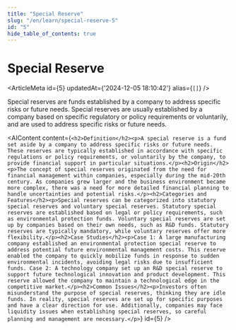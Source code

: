 ```yaml
---
title: "Special Reserve"
slug: "/en/learn/special-reserve-5"
id: "5"
hide_table_of_contents: true
---
```



# Special Reserve

<ArticleMeta id={5} updatedAt={'2024-12-05 18:10:42'} alias={`[]`} />
<div className='border-solid border-b border-t-0 my-4 border-[var(--ifm-color-gray-300)]' />

Special reserves are funds established by a company to address specific risks or future needs. Special reserves are usually established by a company based on specific regulatory or policy requirements or voluntarily, and are used to address specific risks or future needs.

<AIContent content={`<h2>Definition</h2><p>A special reserve is a fund set aside by a company to address specific risks or future needs. These reserves are typically established in accordance with specific regulations or policy requirements, or voluntarily by the company, to provide financial support in particular situations.</p><h2>Origin</h2><p>The concept of special reserves originated from the need for financial management within companies, especially during the mid-20th century. As companies grew larger and the business environment became more complex, there was a need for more detailed financial planning to handle uncertainties and potential risks.</p><h2>Categories and Features</h2><p>Special reserves can be categorized into statutory special reserves and voluntary special reserves. Statutory special reserves are established based on legal or policy requirements, such as environmental protection funds. Voluntary special reserves are set up by companies based on their own needs, such as R&D funds. Statutory reserves are typically mandatory, while voluntary reserves offer more flexibility.</p><h2>Case Studies</h2><p>Case 1: A large manufacturing company established an environmental protection special reserve to address potential future environmental management costs. This reserve enabled the company to quickly mobilize funds in response to sudden environmental incidents, avoiding legal risks due to insufficient funds. Case 2: A technology company set up an R&D special reserve to support future technological innovation and product development. This reserve allowed the company to maintain a technological edge in the competitive market.</p><h2>Common Issues</h2><p>Investors often misunderstand the purpose of special reserves, thinking they are idle funds. In reality, special reserves are set up for specific purposes and have a clear direction for use. Additionally, companies may face liquidity issues when establishing special reserves, so careful planning and management are necessary.</p>`} id={5} />
